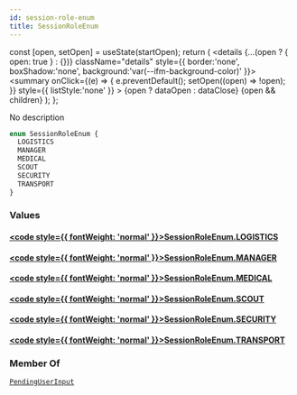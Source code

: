 ```yaml
---
id: session-role-enum
title: SessionRoleEnum
---
```









  const [open, setOpen] = useState(startOpen);
  return (
    <details {...(open ? { open: true } : {})} className="details" style={{ border:'none', boxShadow:'none', background:'var(--ifm-background-color)' }}>
      <summary
        onClick={(e) => {
          e.preventDefault();
          setOpen((open) => !open);
        }}
        style={{ listStyle:'none' }}
      >
      {open ? dataOpen : dataClose}
      </summary>
      {open && children}
    </details>
  );
};








No description


```graphql
enum SessionRoleEnum {
  LOGISTICS
  MANAGER
  MEDICAL
  SCOUT
  SECURITY
  TRANSPORT
}
```




### Values

#### [<code style={{ fontWeight: 'normal' }}>SessionRoleEnum.<b>LOGISTICS</b></code>](#)  



#### [<code style={{ fontWeight: 'normal' }}>SessionRoleEnum.<b>MANAGER</b></code>](#)  



#### [<code style={{ fontWeight: 'normal' }}>SessionRoleEnum.<b>MEDICAL</b></code>](#)  



#### [<code style={{ fontWeight: 'normal' }}>SessionRoleEnum.<b>SCOUT</b></code>](#)  



#### [<code style={{ fontWeight: 'normal' }}>SessionRoleEnum.<b>SECURITY</b></code>](#)  



#### [<code style={{ fontWeight: 'normal' }}>SessionRoleEnum.<b>TRANSPORT</b></code>](#)  







### Member Of

[`PendingUserInput`](/api/types/inputs/pending-user-input)  <Badge class="badge badge--secondary badge--relation" text="input"/>